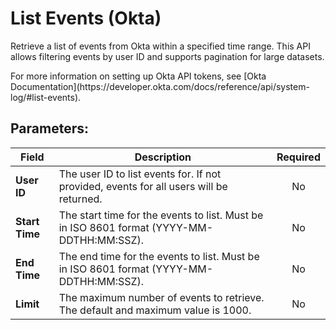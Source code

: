 
# List Events (Okta)

Retrieve a list of events from Okta within a specified time range. This API allows filtering events by user ID and supports pagination for large datasets.

<Callout type="info">
	For more information on setting up Okta API tokens, see [Okta
	Documentation](https://developer.okta.com/docs/reference/api/system-log/#list-events).
</Callout>

## Parameters:

| Field          | Description                                                                               | Required |
| -------------- | ----------------------------------------------------------------------------------------- | :------: |
| **User ID**    | The user ID to list events for. If not provided, events for all users will be returned.   |    No    |
| **Start Time** | The start time for the events to list. Must be in ISO 8601 format (YYYY-MM-DDTHH:MM:SSZ). |    No    |
| **End Time**   | The end time for the events to list. Must be in ISO 8601 format (YYYY-MM-DDTHH:MM:SSZ).   |    No    |
| **Limit**      | The maximum number of events to retrieve. The default and maximum value is 1000.          |    No    |
